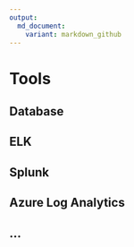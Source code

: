 ```yaml
---
output:
  md_document:
    variant: markdown_github
---
```


# Tools {data-background="https://raw.githubusercontent.com/stephlocke/lazyCDN/master/tools.jpg"}

## Database

## ELK {data-background-iframe="https://www.elastic.co/products"}

## Splunk {data-background-iframe="https://www.splunk.com"}

## Azure Log Analytics {data-background-iframe="https://www.microsoft.com/en/server-cloud/solutions/log-analytics.aspx"}

## ...